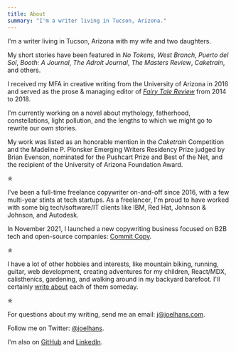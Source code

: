 ```yaml
---
title: About
summary: "I'm a writer living in Tucson, Arizona."
---
```


I'm a writer living in Tucson, Arizona with my wife and two daughters.

My short stories have been featured in _No Tokens_, _West Branch_, _Puerto del Sol_, _Booth: A Journal_, _The Adroit
Journal_, _The Masters Review_, _Caketrain_, and others.

I received my MFA in creative writing from the University of Arizona in 2016 and served as the prose &amp; managing
editor of [*Fairy Tale Review*](https://fairytalereview.com) from 2014 to 2018.

I'm currently working on a novel about mythology, fatherhood, constellations, light pollution, and the lengths to which
we might go to rewrite our own stories.

My work was listed as an honorable mention in the *Caketrain* Competition and the Madeline P. Plonsker Emerging Writers
Residency Prize judged by Brian Evenson, nominated for the Pushcart Prize and Best of the Net, and the recipient of the
University of Arizona Foundation Award.

&#10031;

I've been a full-time freelance copywriter on-and-off since 2016, with a few multi-year stints at tech startups. As a
freelancer, I'm proud to have worked with some big tech/software/IT clients like IBM, Red Hat, Johnson & Johnson, and
Autodesk.

In November 2021, I launched a new copywriting business focused on B2B tech and open-source companies: [Commit
Copy](https://commitcopy.com).

&#10031;

I have a lot of other hobbies and interests, like mountain biking, running, guitar, web development, creating adventures
for my children, React/MDX, calisthenics, gardening, and walking around in my backyard barefoot. I'll certainly [write
about](/articles/) each of them someday.

&#10031;

For questions about my writing, send me an email: [j@joelhans.com](mailto:j@joelhans.com).

Follow me on Twitter: [@joelhans](https://twitter.com/joelhans).

I'm also on [GitHub](https://github.com/joelhans) and [LinkedIn](https://www.linkedin.com/in/joel-hans/).
